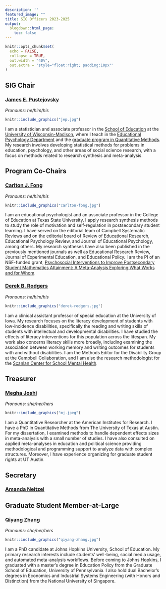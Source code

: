 ```yaml
---
description: ''
featured_image: ""
title: SIG Officers 2023-2025
output:
  blogdown::html_page:
    toc: false
---
```


```r
knitr::opts_chunk$set(
  echo = FALSE, 
  collapse = TRUE, 
  out.width = "40%",
  out.extra = 'style="float:right; padding:10px"'
)
```

## **SIG Chair**

### [**James E. Pustejovsky**](https://www.jepusto.com/)

*Pronouns: he/him/his*

```r
knitr::include_graphics("jep.jpg")
```
I am a statistician and associate professor in the [School of Education](https://education.wisc.edu/) at the [University of Wisconsin-Madison](https://www.wisc.edu/), where I teach in the [Educational Psychology Department](https://edpsych.education.wisc.edu/) and the [graduate program in Quantitative Methods](https://edpsych.education.wisc.edu/academics/quantitative-methods/). My research involves developing statistical methods for problems in education, psychology, and other areas of social science research, with a focus on methods related to research synthesis and meta-analysis.

## **Program Co-Chairs**

### [**Carlton J. Fong**](https://faculty.txst.edu/profile/2018070)

*Pronouns: he/him/his*

```r
knitr::include_graphics("carlton-fong.jpg")
```

I am an educational psychologist and an associate professor in the College of Education at Texas State University. I apply research synthesis methods to study the role of motivation and self-regulation in postsecondary student learning. I have served on the editorial team of Campbell Systematic Reviews and on the editorial board of Review of Educational Research, Educational Psychology Review, and Journal of Educational Psychology, among others. My research syntheses have also been published in the previously mentioned journals as well as Educational Research Review, Journal of Experimental Education, and Educational Policy. I am the PI of an NSF-funded grant, [Psychosocial Interventions to Improve Postsecondary Student Mathematics Attainment: A Meta-Analysis Exploring What Works and for Whom](https://www.nsf.gov/awardsearch/showAward?AWD_ID=2300030).

### [**Derek B. Rodgers**](https://iowareadingresearch.org/person/derek-rodgers)

*Pronouns: he/him/his*

```r
knitr::include_graphics("derek-rodgers.jpg")
```

I am a clinical assistant professor of special education at the University of Iowa. My research focuses on the literacy development of students with low-incidence disabilities, specifically the reading and writing skills of students with intellectual and developmental disabilities. I have studied the effects of literacy interventions for this population across the lifespan. My work also concerns literacy skills more broadly, including examining the association between working memory and writing outcomes for students with and without disabilities. I am the Methods Editor for the Disability Group at the Campbell Collaboration, and I am also the research methodologist for the [Scanlan Center for School Mental Health](https://scsmh.education.uiowa.edu/).

## Treasurer

### [**Megha Joshi**](https://meghapsimatrix.com/)

*Pronouns: she/her/hers*

```r
knitr::include_graphics("mj.jpeg")
```

I am a Quantitative Researcher at the American Institutes for Research. I have a PhD in Quantitative Methods from The University of Texas at Austin. For my dissertation, I examined methods to handle dependent effects sizes in meta-analysis with a small number of studies. I have also consulted on applied meta-analyses in education and political science providing methodological and programming support to analyze data with complex structures. Moreover, I have experience organizing for graduate student rights at UT Austin.

## Secretary

### [**Amanda Neitzel**](https://schoolhealth.jhu.edu/staff/amanda-neitzel-phd/)

## Graduate Student Member-at-Large

### [**Qiyang Zhang**](https://education.jhu.edu/directory/qiyang-zhang/)

*Pronouns: she/her/hers*

```r
knitr::include_graphics("qiyang-zhang.jpg")
```

I am a PhD candidate at Johns Hopkins University, School of Education. My primary research interests include students’ well-being, social media usage, and automated meta-analysis workflows. Before coming to Johns Hopkins, I graduated with a master’s degree in Education Policy from the Graduate School of Education, University of Pennsylvania. I also hold dual Bachelor’s degrees in Economics and Industrial Systems Engineering (with Honors and Distinction) from the National University of Singapore.